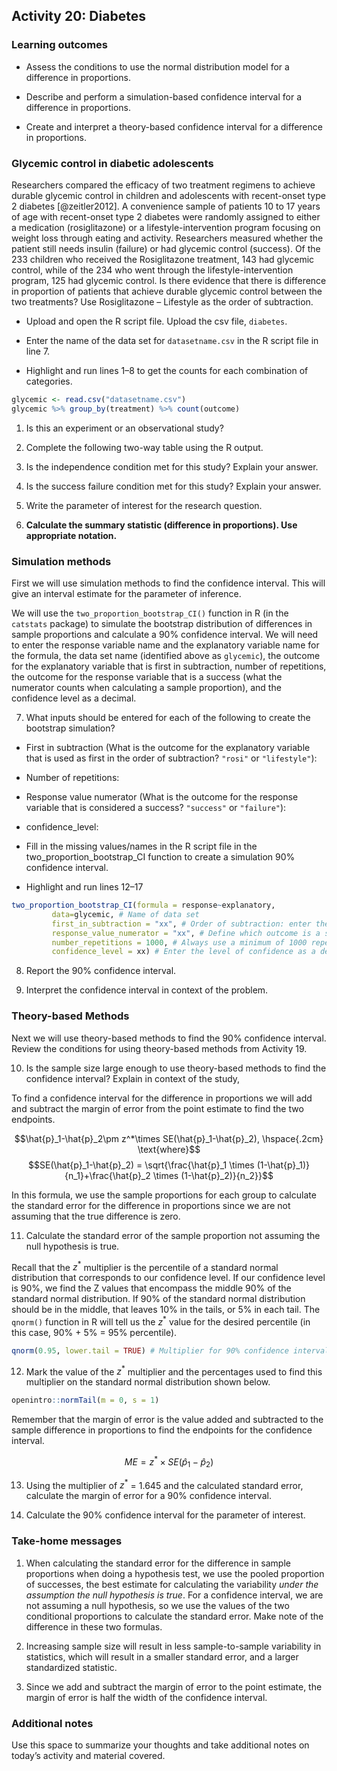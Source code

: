 ## Activity 20:  Diabetes

\setstretch{1}

### Learning outcomes

* Assess the conditions to use the normal distribution model for a difference in proportions.

* Describe and perform a simulation-based confidence interval for a difference in proportions.

* Create and interpret a theory-based confidence interval for a difference in proportions.

### Glycemic control in diabetic adolescents

Researchers compared the efficacy of two treatment regimens to achieve durable glycemic control in children and adolescents with recent-onset type 2 diabetes [@zeitler2012].  A convenience sample of patients 10 to 17 years of age with recent-onset type 2 diabetes were randomly assigned to either a medication (rosiglitazone) or a lifestyle-intervention program focusing on weight loss through eating and activity.  Researchers measured whether the patient still needs insulin (failure) or had glycemic control (success).  Of the 233 children who received the Rosiglitazone treatment, 143 had glycemic control, while of the 234 who went through the lifestyle-intervention program, 125 had glycemic control. Is there evidence that there is difference in proportion of patients that achieve durable glycemic control between the two treatments?  Use Rosiglitazone – Lifestyle as the order of subtraction.

* Upload and open the R script file. Upload the csv file, `diabetes`. 

* Enter the name of the data set for `datasetname.csv` in the R script file in line 7. 

* Highlight and run lines 1--8 to get the counts for each combination of categories.

```r
glycemic <- read.csv("datasetname.csv")
glycemic %>% group_by(treatment) %>% count(outcome)
```

1. Is this an experiment or an observational study?
\vspace{0.2in}

2. Complete the following two-way table using the R output.

\begin{center}
\begin{tabular}{|c|c|c|c|}\hline
 & \multicolumn{2}{|c|}{\textbf{Treatment}} & \\ \hline
\textbf{Outcome} & \hspace{0.35in} rosiglitazone \hspace{0.35in} & \hspace{0.35in} lifestyle \hspace{0.35in} & \hspace{0.35in} Total \hspace{0.35in} \\ \hline
 glycemic control & & & \\ 
 (success) & & & \\ \hline
 insulin required & & & \\ 
 (failure) & & & \\ \hline
 Total & & &  \\ 
 & & & \\ \hline  
\end{tabular}
\end{center}

3. Is the independence condition met for this study? Explain your answer.
\vspace{0.6in}

4. Is the success failure condition met for this study?  Explain your answer.

\vspace{0.6in}

5. Write the parameter of interest for the research question.
\vspace{0.6in}

6. **Calculate the summary statistic (difference in proportions).  Use appropriate notation.**
\vspace{0.3in}

### Simulation methods {-}

First we will use simulation methods to find the confidence interval.  This will give an interval estimate for the parameter of inference.

We will use the `two_proportion_bootstrap_CI()` function in R (in the `catstats` package) to simulate the bootstrap distribution of differences in sample proportions and calculate a 90\% confidence interval. We will need to enter the response variable name and the explanatory variable name for the formula, the data set name (identified above as `glycemic`), the outcome for the explanatory variable that is first in subtraction, number of repetitions, the outcome for the response variable that is a success (what the numerator counts when calculating a sample proportion), and the confidence level as a decimal.

7.  What inputs should be entered for each of the following to create the bootstrap simulation?
\vspace{1mm}

* First in subtraction (What is the outcome for the explanatory variable that is used as first in the order of subtraction? `"rosi"` or `"lifestyle"`):

\vspace{.15in}
* Number of repetitions:

\vspace{.15in}
* Response value numerator (What is the outcome for the response variable that is considered a success? `"success"` or `"failure"`):

\vspace{.15in}
* confidence_level:

\vspace{.15in}

* Fill in the missing values/names in the R script file in the two_proportion_bootstrap_CI function to create a simulation 90\% confidence interval.  

* Highlight and run lines 12--17

```r
two_proportion_bootstrap_CI(formula = response~explanatory, 
         data=glycemic, # Name of data set
         first_in_subtraction = "xx", # Order of subtraction: enter the name of Group 1
         response_value_numerator = "xx", # Define which outcome is a success 
         number_repetitions = 1000, # Always use a minimum of 1000 repetitions
         confidence_level = xx) # Enter the level of confidence as a decimal
```

8.  Report the 90\% confidence interval.

\vspace{0.3in}

9.  Interpret the confidence interval in context of the problem.

\vspace{1in}

\newpage

### Theory-based Methods {-}

Next we will use theory-based methods to find the 90\% confidence interval.  Review the conditions for using theory-based methods from Activity 19.

10.  Is the sample size large enough to use theory-based methods to find the confidence interval?  Explain in context of the study,

\vspace{1.0in}


To find a confidence interval for the difference in proportions we will add and subtract the margin of error from the point estimate to find the two endpoints.

 $$\hat{p}_1-\hat{p}_2\pm z^*\times SE(\hat{p}_1-\hat{p}_2), \hspace{.2cm} \text{where}$$
 $$SE(\hat{p}_1-\hat{p}_2) = \sqrt{\frac{\hat{p}_1 \times  (1-\hat{p}_1)}{n_1}+\frac{\hat{p}_2 \times  (1-\hat{p}_2)}{n_2}}$$
 
In this formula, we use the sample proportions for each group to calculate the standard error for the difference in proportions since we are not assuming that the true difference is zero.

11. Calculate the standard error of the sample proportion not assuming the null hypothesis is true.

\vspace{0.5in}

Recall that the $z^*$ multiplier is the percentile of a standard normal distribution that corresponds to our confidence level. If our confidence level is 90\%, we find the Z values that encompass the middle 90\% of the standard normal distribution. If 90\% of the standard normal distribution should be in the middle, that leaves 10\% in the tails, or 5\% in each tail.  The `qnorm()` function in R will tell us the $z^*$ value for the desired percentile (in this case, 90\% + 5\% = 95\% percentile). 

```r
qnorm(0.95, lower.tail = TRUE) # Multiplier for 90% confidence interval
```

12. Mark the value of the $z^*$ multiplier and the percentages used to find this multiplier on the standard normal distribution shown below.  

```r
openintro::normTail(m = 0, s = 1)
```

\vspace{1mm}

Remember that the margin of error is the value added and subtracted to the sample difference in proportions to find the endpoints for the confidence interval.

$$ME = z^*\times SE(\hat{p}_1 - \hat{p}_2)$$

13. Using the multiplier of $z^*$ = 1.645 and the calculated standard error, calculate the margin of error for a 90\% confidence interval.

\vspace{0.8in}

14. Calculate the 90\% confidence interval for the parameter of interest. 

\vspace{1in}

### Take-home messages

1. When calculating the standard error for the difference in sample proportions when doing a hypothesis test, we use the pooled proportion of successes, the best estimate for calculating the variability *under the assumption the null hypothesis is true*.  For a confidence interval, we are not assuming a null hypothesis, so we use the values of the two conditional proportions to calculate the standard error.  Make note of the difference in these two formulas. 

2.  Increasing sample size will result in less sample-to-sample variability in statistics, which will result in a smaller standard error, and a larger standardized statistic.  

3.  Since we add and subtract the margin of error to the point estimate, the margin of error is half the width of the confidence interval.  

### Additional notes

Use this space to summarize your thoughts and take additional notes on today's activity and material covered.

\newpage
